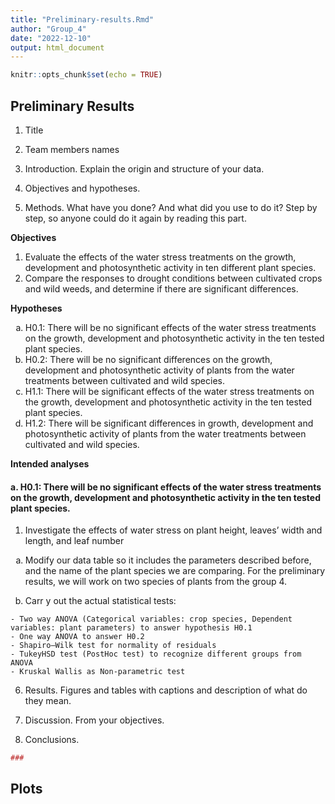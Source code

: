 ```yaml
---
title: "Preliminary-results.Rmd"
author: "Group_4"
date: "2022-12-10"
output: html_document
---
```


```r
knitr::opts_chunk$set(echo = TRUE)
```

## Preliminary Results

1. Title

2. Team members names

3. Introduction. Explain the origin and structure of your data.

4. Objectives and hypotheses.

5. Methods. What have you done? And what did you use to do it? Step by step, so anyone could do it again by reading this part.

**Objectives**

1. Evaluate the effects of the water stress treatments on the growth, development and photosynthetic activity in ten different plant species.
2. Compare the responses to drought conditions between cultivated crops and wild weeds, and determine if there are significant differences.

**Hypotheses**

a. H0.1: There will be no significant effects of the water stress treatments on the growth, development and photosynthetic activity in the ten tested plant species. 
b. H0.2: There will be no significant differences on the growth, development and photosynthetic activity of plants from the water treatments between cultivated and wild species. 
c. H1.1: There will be significant effects of the water stress treatments on the growth, development and photosynthetic activity in the ten tested plant species. 
d. H1.2: There will be significant differences in growth, development and photosynthetic activity of plants from the water treatments between cultivated and wild species.

**Intended analyses**

#### a. H0.1: There will be no significant effects of the water stress treatments on the growth, development and photosynthetic activity in the ten tested plant species.

 1. Investigate the effects of water stress on plant height, leaves' width and length, and leaf number
 
  a. Modify our data table so it includes the parameters described before, and the name of the plant species we are comparing. For the preliminary results, we will work on two species of plants from the group 4. 
  
  b. Carr y out the actual statistical tests:

    - Two way ANOVA (Categorical variables: crop species, Dependent variables: plant parameters) to answer hypothesis H0.1
    - One way ANOVA to answer H0.2
    - Shapiro–Wilk test for normality of residuals 
    - TukeyHSD test (PostHoc test) to recognize different groups from ANOVA
    - Kruskal Wallis as Non-parametric test

6. Results. Figures and tables with captions and description of what do they mean.

7. Discussion. From your objectives.

8. Conclusions.

```r
###
```

## Plots


